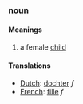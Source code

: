 ===noun===
====Meanings====
#a female [[child]]
====Translations====
*[[Dutch]]: [[dochter]] ''f''
*[[French]]: [[fille]] ''f''